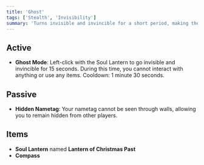 ```yaml
---
title: 'Ghost'
tags: ['Stealth', 'Invisibility']
summary: 'Turns invisible and invincible for a short period, making the Ghost untouchable but unable to interact with anything. Nametag is hidden from view.'
---
```


## Active

- **Ghost Mode**: Left-click with the Soul Lantern to go invisible and invincible for 15 seconds. During this time, you cannot interact with anything or use any items. Cooldown: 1 minute 30 seconds.

## Passive

- **Hidden Nametag**: Your nametag cannot be seen through walls, allowing you to remain hidden from other players.

## Items

- **Soul Lantern** named **Lantern of Christmas Past**
- **Compass**
